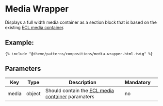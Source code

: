 # Media Wrapper

Displays a full width media container as a section block that is based on the existing [ECL media container](https://ecl-twig-php.netlify.app/ec/?path=/story/components-media-container).

## Example:

```
{% include "@theme/patterns/compositions/media-wrapper.html.twig" %}
```

## Parameters

| Key   | Type   | Description                                                                                                                      | Mandatory |     |
| ----- | ------ | -------------------------------------------------------------------------------------------------------------------------------- | --------- | --- |
| media | object | Should contain the [ECL media container](https://ecl-twig-php.netlify.app/ec/?path=/story/components-media-container) paramaters | no        |     |
